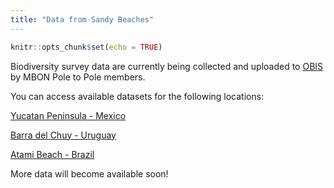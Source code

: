 ```yaml
---
title: "Data from Sandy Beaches"
---
```


```r
knitr::opts_chunk$set(echo = TRUE)
```

Biodiversity survey data are currently being collected and uploaded to [OBIS](https://obis.org/) by MBON Pole to Pole members. 

You can access available datasets for the following locations:

[Yucatan Peninsula - Mexico](https://obis.org/dataset/5700fdc3-956f-4e33-903b-e66ba38d980c)

[Barra del Chuy - Uruguay](https://obis.org/dataset/e2ae1710-46e4-4331-88c7-8970336fdb42)

[Atami Beach - Brazil](https://obis.org/dataset/58692e00-21aa-4c74-87a0-f06bf4610f86)

More data will become available soon!


